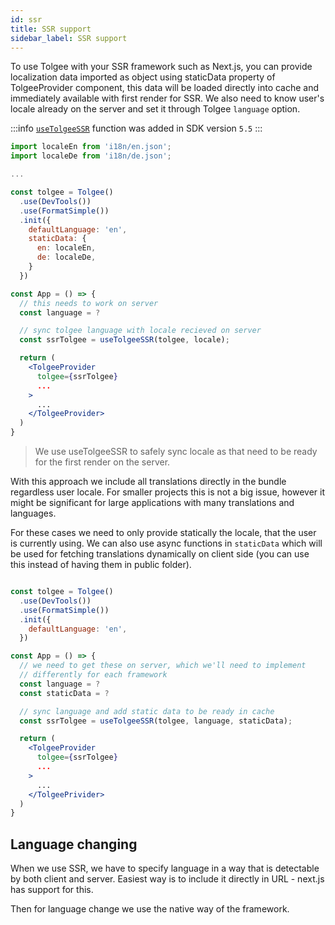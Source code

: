 ```yaml
---
id: ssr
title: SSR support
sidebar_label: SSR support
---
```


To use Tolgee with your SSR framework such as Next.js, you can provide localization data imported as object
using staticData property of TolgeeProvider component, this data will be loaded directly into cache and immediately
available with first render for SSR. We also need to know user's locale already on the server and set it through Tolgee `language` option.

:::info
[`useTolgeeSSR`](/integrations/react/api.mdx#hook-usetolgeessr) function was added in SDK version `5.5`
:::

```jsx
import localeEn from 'i18n/en.json';
import localeDe from 'i18n/de.json';

...

const tolgee = Tolgee()
  .use(DevTools())
  .use(FormatSimple())
  .init({
    defaultLanguage: 'en',
    staticData: {
      en: localeEn,
      de: localeDe,
    }
  })

const App = () => {
  // this needs to work on server
  const language = ?

  // sync tolgee language with locale recieved on server
  const ssrTolgee = useTolgeeSSR(tolgee, locale);

  return (
    <TolgeeProvider
      tolgee={ssrTolgee}
      ...
    >
      ...
    </TolgeeProvider>
  )
}
```

> We use useTolgeeSSR to safely sync locale as that need to be ready for the first render on the server.

With this approach we include all translations directly in the bundle regardless user locale. For smaller projects this is not a big issue, however it might be significant for large applications with many translations and languages.

For these cases we need to only provide statically the locale, that the user is currently using. We can also use async functions in `staticData` which will be used for fetching translations dynamically on client side (you can use this instead of having them in public folder).

```jsx

const tolgee = Tolgee()
  .use(DevTools())
  .use(FormatSimple())
  .init({
    defaultLanguage: 'en',
  })

const App = () => {
  // we need to get these on server, which we'll need to implement
  // differently for each framework
  const language = ?
  const staticData = ?

  // sync language and add static data to be ready in cache
  const ssrTolgee = useTolgeeSSR(tolgee, language, staticData);

  return (
    <TolgeeProvider
      tolgee={ssrTolgee}
      ...
    >
      ...
    </TolgeePrivider>
  )
}
```

## Language changing

When we use SSR, we have to specify language in a way that is detectable by both client and server. Easiest way is to
include it directly in URL - next.js has support for this.

Then for language change we use the native way of the framework.
